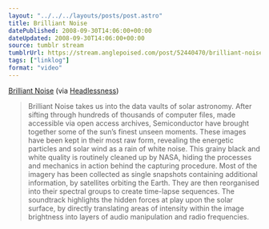 ```yaml
---
layout: "../../../layouts/posts/post.astro"
title: Brilliant Noise
datePublished: 2008-09-30T14:06:00+00:00
dateUpdated: 2008-09-30T14:06:00+00:00
source: tumblr stream
tumblrUrl: https://stream.anglepoised.com/post/52440470/brilliant-noise-via-headlessness-brilliant
tags: ["linklog"]
format: "video"
---
```



<Vimeo id="https://vimeo.com/1284717" />

[Brilliant Noise][1] (via [Headlessness][2])

> Brilliant Noise takes us into the data vaults of solar astronomy. After sifting through hundreds of thousands of computer files, made accessible via open access archives, Semiconductor have brought together some of the sun&rsquo;s finest unseen moments. These images have been kept in their most raw form, revealing the energetic particles and solar wind as a rain of white noise. This grainy black and white quality is routinely cleaned up by NASA, hiding the processes and mechanics in action behind the capturing procedure. Most of the imagery has been collected as single snapshots containing additional information, by satellites orbiting the Earth. They are then reorganised into their spectral groups to create time-lapse sequences. The soundtrack highlights the hidden forces at play upon the solar surface, by directly translating areas of intensity within the image brightness into layers of audio manipulation and radio frequencies.

[1]: https://semiconductorfilms.com/art/brilliant-noise/
[2]: http://headlessness.com/

